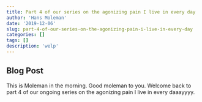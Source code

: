 ```yaml
---
title: Part 4 of our series on the agonizing pain I live in every day
author: 'Hans Moleman'
date: '2019-12-06'
slug: part-4-of-our-series-on-the-agonizing-pain-i-live-in-every-day
categories: []
tags: []
description: 'welp'
---
```


## Blog Post

This is Moleman in the morning. Good moleman to you. Welcome back to part 4 of our ongoing series on the agonizing pain I live in every daaayyyy.

 